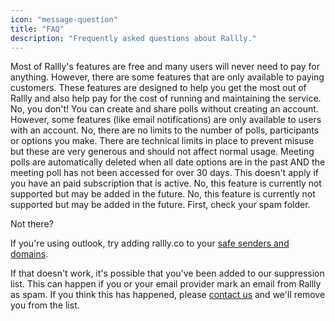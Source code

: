 ```yaml
---
icon: "message-question"
title: "FAQ"
description: "Frequently asked questions about Rallly."
---
```


<Accordion title="Is Rallly free?">
  Most of Rallly's features are free and many users will never need to pay for
  anything. However, there are some features that are only available to paying
  customers. These features are designed to help you get the most out of Rallly
  and also help pay for the cost of running and maintaining the service.
</Accordion>

<Accordion title="Do I need to create an account to use Rallly?">
  No, you don't! You can create and share polls without creating an account.
  However, some features (like email notifications) are only available to users
  with an account.
</Accordion>

<Accordion title="Are there any limits to the number of polls, participants and options I can make?">
  No, there are no limits to the number of polls, participants or options you
  make. There are technical limits in place to prevent misuse but these are very
  generous and should not affect normal usage.
</Accordion>

<Accordion title="How long will Rallly keep my meeting poll?">
  Meeting polls are automatically deleted when all date options are in the past
  AND the meeting poll has not been accessed for over 30 days. This doesn't
  apply if you have an paid subscription that is active.
</Accordion>

<Accordion title="Can I limit the number of participants that can vote for an option?">
  No, this feature is currently not supported but may be added in the future.
</Accordion>

<Accordion title="Can I set a deadline for my poll?">
  No, this feature is currently not supported but may be added in the future.
</Accordion>

<Accordion title="What if I'm not receiving emails from Rallly?">
  First, check your spam folder.

Not there?

If you're using outlook, try adding rallly.co to your [safe senders and domains](https://support.microsoft.com/en-gb/office/safe-senders-in-outlook-com-470d4ee6-e3b6-402b-8cd9-a6f00eda7339).

If that doesn't work, it's possible that you've been added to our suppression list.
This can happen if you or your email provider mark an email from Rallly as spam.
If you think this has happened, please [contact us](/contact) and we'll remove you from the list.

</Accordion>
